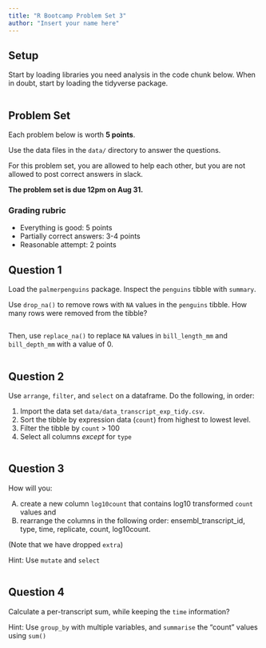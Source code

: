 ```yaml
---
title: "R Bootcamp Problem Set 3"
author: "Insert your name here"
---
```


## Setup

Start by loading libraries you need analysis in the code chunk below.
When in doubt, start by loading the tidyverse package.

```r
```

## Problem Set

Each problem below is worth **5 points**.

Use the data files in the `data/` directory to answer the questions.

For this problem set, you are allowed to help each other, but you are not allowed to post correct answers in slack.

**The problem set is due 12pm on Aug 31.**

### Grading rubric

- Everything is good: 5 points
- Partially correct answers: 3-4 points
- Reasonable attempt: 2 points

## Question 1

Load the `palmerpenguins` package. Inspect the `penguins` tibble with `summary`. 

Use `drop_na()` to remove rows with `NA` values in the `penguins` tibble. How many rows were removed from the tibble?


```r
```

Then, use `replace_na()` to replace `NA` values in `bill_length_mm` and `bill_depth_mm` with a value of 0.

```r
```

## Question 2

Use `arrange`, `filter`, and `select` on a dataframe. Do the following, in order:

1. Import the data set `data/data_transcript_exp_tidy.csv`. 
2. Sort the tibble by expression data (`count`) from highest to lowest level.
3. Filter the tibble by `count` > 100
4. Select all columns *except* for `type`

```r
```

## Question 3

How will you:

A) create a new column `log10count` that contains log10 transformed `count` values and
B) rearrange the columns in the following order: ensembl_transcript_id, type, time, replicate, count, log10count.

(Note that we have dropped `extra`)

Hint: Use `mutate` and `select`

```r
```

## Question 4

Calculate a per-transcript sum, while keeping the `time` information?

Hint: Use `group_by` with multiple variables, and `summarise` the "count" values using `sum()`

```r
```